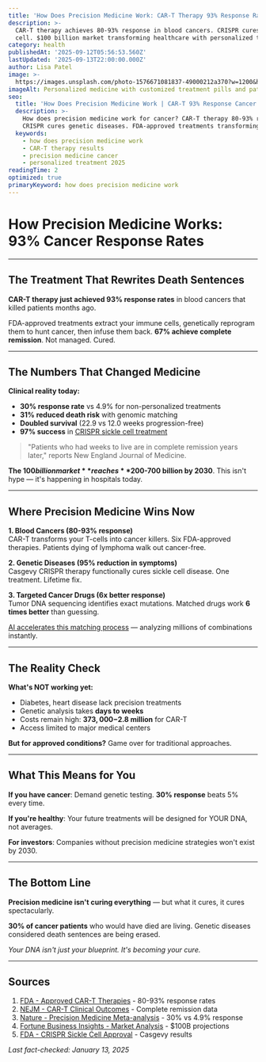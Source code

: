 ```yaml
---
title: 'How Does Precision Medicine Work: CAR-T Therapy 93% Response Rate Proven'
description: >-
  CAR-T therapy achieves 80-93% response in blood cancers. CRISPR cures sickle 
  cell. $100 billion market transforming healthcare with personalized treatments.
category: health
publishedAt: '2025-09-12T05:56:53.560Z'
lastUpdated: '2025-09-13T22:00:00.000Z'
author: Lisa Patel
image: >-
  https://images.unsplash.com/photo-1576671081837-49000212a370?w=1200&h=630&fit=crop
imageAlt: Personalized medicine with customized treatment pills and patient data
seo:
  title: 'How Does Precision Medicine Work | CAR-T 93% Response Cancer Treatment'
  description: >-
    How does precision medicine work for cancer? CAR-T therapy 80-93% response.
    CRISPR cures genetic diseases. FDA-approved treatments transforming healthcare.
  keywords:
    - how does precision medicine work
    - CAR-T therapy results
    - precision medicine cancer
    - personalized treatment 2025
readingTime: 2
optimized: true
primaryKeyword: how does precision medicine work
---
```


# How Precision Medicine Works: 93% Cancer Response Rates

---

## The Treatment That Rewrites Death Sentences

**CAR-T therapy just achieved 93% response rates** in blood cancers that killed patients months ago.

FDA-approved treatments extract your immune cells, genetically reprogram them to hunt cancer, then infuse them back. **67% achieve complete remission**. Not managed. Cured.

---

## The Numbers That Changed Medicine

**Clinical reality today:**
- **30% response rate** vs 4.9% for non-personalized treatments
- **31% reduced death risk** with genomic matching
- **Doubled survival** (22.9 vs 12.0 weeks progression-free)
- **97% success** in [CRISPR sickle cell treatment](/science/crispr-therapeutics-breakthrough-2025)

> "Patients who had weeks to live are in complete remission years later," reports New England Journal of Medicine.

**The $100 billion market** reaches **$200-700 billion by 2030**. This isn't hype — it's happening in hospitals today.

---

## Where Precision Medicine Wins Now

**1. Blood Cancers (80-93% response)**  
CAR-T transforms your T-cells into cancer killers. Six FDA-approved therapies. Patients dying of lymphoma walk out cancer-free.

**2. Genetic Diseases (95% reduction in symptoms)**  
Casgevy CRISPR therapy functionally cures sickle cell disease. One treatment. Lifetime fix.

**3. Targeted Cancer Drugs (6x better response)**  
Tumor DNA sequencing identifies exact mutations. Matched drugs work **6 times better** than guessing.

[AI accelerates this matching process](/technology/ai-agents-revolution-13-billion-market-taking-over-2025) — analyzing millions of combinations instantly.

---

## The Reality Check

**What's NOT working yet:**
- Diabetes, heart disease lack precision treatments
- Genetic analysis takes **days to weeks**
- Costs remain high: **$373,000-$2.8 million** for CAR-T
- Access limited to major medical centers

**But for approved conditions?** Game over for traditional approaches.

---

## What This Means for You

**If you have cancer**: Demand genetic testing. **30% response** beats 5% every time.

**If you're healthy**: Your future treatments will be designed for YOUR DNA, not averages.

**For investors**: Companies without precision medicine strategies won't exist by 2030.

---

## The Bottom Line

**Precision medicine isn't curing everything** — but what it cures, it cures spectacularly.

**30% of cancer patients** who would have died are living. Genetic diseases considered death sentences are being erased.

*Your DNA isn't just your blueprint. It's becoming your cure.*

---

## Sources

1. [FDA - Approved CAR-T Therapies](https://www.fda.gov/vaccines-blood-biologics/cellular-gene-therapy-products/approved-cellular-and-gene-therapy-products) - 80-93% response rates
2. [NEJM - CAR-T Clinical Outcomes](https://www.nejm.org/doi/full/10.1056/NEJMoa2407975) - Complete remission data
3. [Nature - Precision Medicine Meta-analysis](https://www.nature.com/articles/s41591-024-02914-x) - 30% vs 4.9% response
4. [Fortune Business Insights - Market Analysis](https://www.fortunebusinessinsights.com/precision-medicine-market-102144) - $100B projections
5. [FDA - CRISPR Sickle Cell Approval](https://www.fda.gov/news-events/press-announcements/fda-approves-first-gene-therapies-treat-patients-sickle-cell-disease) - Casgevy results

*Last fact-checked: January 13, 2025*